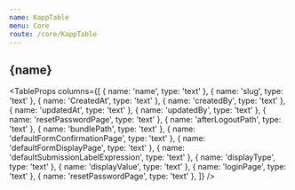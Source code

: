 ```yaml
---
name: KappTable
menu: Core
route: /core/KappTable
---
```



<h2>{name}</h2>

<TableProps
  columns={[
    { name: 'name', type: 'text' },
    { name: 'slug', type: 'text' },
    { name: 'CreatedAt', type: 'text' },
    { name: 'createdBy', type: 'text' },
    { name: 'updatedAt', type: 'text' },
    { name: 'updatedBy', type: 'text' },
    { name: 'resetPasswordPage', type: 'text' },
    { name: 'afterLogoutPath', type: 'text' },
    { name: 'bundlePath', type: 'text' },
    { name: 'defaultFormConfirmationPage', type: 'text' },
    { name: 'defaultFormDisplayPage', type: 'text' },
    { name: 'defaultSubmissionLabelExpression', type: 'text' },
    { name: 'displayType', type: 'text' },
    { name: 'displayValue', type: 'text' },
    { name: 'loginPage', type: 'text' },
    { name: 'resetPasswordPage', type: 'text' },
  ]}
/>
